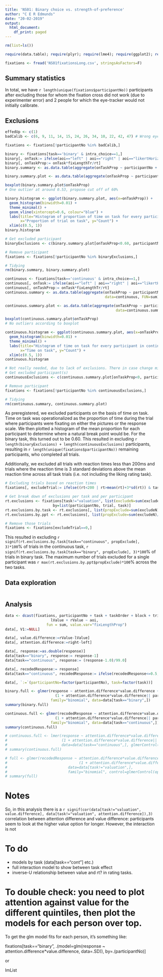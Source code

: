 ```yaml
---
title: 'NS01: Binary choice vs. strength-of-preference'
author: "C E R Edmunds"
date: "20-02-2019"
output:
  html_document:
    df_print: paged
---
```


```r
rm(list=ls()) 

require(data.table); require(plyr); require(lme4); require(ggplot2); require(MuMIn)

fixations <- fread('NS01fixationsLong.csv', stringsAsFactors=F)

```

## Summary statistics
In total, we have `r length(unique(fixations$participantNo))` participants after excluding those for whom the fixation cross did not work (due to experimenter error) and 2 people for which the eye-tracker would not initially calibrate. 

## Exclusions
```r
effedUp <- c(1)
badCalib <- c(6, 9, 11, 14, 15, 24, 26, 34, 10, 22, 42, 47) # Wrong eye

fixations <- fixations[!participantNo %in% badCalib,]
```

```r
binary <- fixations[task=='binary' & intra_choice==1,]
binary[, onTask:= ifelse(aoi=="left" | aoi=="right" | aoi=="likertHorizontal", 1, 0)]
binary[, onTaskProp:= onTask*fixLengthTr/rt]
binary.summary <- as.data.table(aggregate(onTaskProp ~ participantNo + trial, data=binary, FUN=sum))

binary.summary.plot <- as.data.table(aggregate(onTaskProp ~ participantNo, data=binary.summary, FUN=mean))

boxplot(binary.summary.plot$onTaskProp)
# One outlier at around 0.53, propose cut off of 60% 

binary.histogram <- ggplot(binary.summary.plot, aes(x=onTaskProp)) + 
  geom_histogram(binwidth=0.01) +
  theme_minimal() +
  geom_vline(xintercept=0.6, colour="blue") +
  labs(title="Histogram of proportion of time on task for every participant in binary task", 
       x="Proportion of trial on task", y="Count") +
  xlim(c(0.5, 1))
binary.histogram

# Get excluded participant
binaryExclusions <- c(binary.summary.plot[onTaskProp<0.60, participantNo])

# Remove participant
fixations <- fixations[!participantNo %in% binaryExclusions,]

# Tidying
rm(binary.summary, binary.summary.plot)
```

```r
continuous <- fixations[task=='continuous' & intra_choice==1,]
continuous[, onTask:= ifelse(aoi=="left" | aoi=="right" | aoi=="likertHorizontal", 1, 0)]
continuous[, onTaskProp:= onTask*fixLengthTr/rt]
continuous.summary <- as.data.table(aggregate(onTaskProp ~ participantNo + trial, 
                                              data=continuous, FUN=sum))

continuous.summary.plot <- as.data.table(aggregate(onTaskProp ~ participantNo, 
                                                   data=continuous.summary, FUN=mean))

boxplot(continuous.summary.plot$onTaskProp)
# No outliers according to boxplot 

continuous.histogram <- ggplot(continuous.summary.plot, aes(x=onTaskProp)) + 
  geom_histogram(binwidth=0.01) + 
  theme_minimal() +
  labs(title="Histogram of time on task for every participant in continuous task", 
       x="Time on task", y="Count") +
  xlim(c(0.5, 1))
continuous.histogram

# Not really needed, due to lack of exclusions. There in case change mind.
# Get excluded participant(s)
continuousExclusions <- c(continuous.summary.plot[onTaskProp<0, participantNo])

# Remove participant
fixations <- fixations[!participantNo %in% continuousExclusions,]

# Tidying
rm(continuous.summary, continuous.summary.plot)
```
As preregistered, we excluded participants on the basis of time on task. Time on task was operationalized as the proportion of time during the trial where participants were fixating on either the pictures or the response scale. We then plotted a histogram of the mean proportion for each participant to determine where a natural break point would be. For the binary task, this turned out to be 0.60. This resulted in excluding `r length(binaryExclusions) + length(continuousExclusions)` participants, resulting in `r length(unique(fixations$participantNo))` remaining participants, who completed all trials.  

Additionally, we excluded all trials with reaction times less than 200ms and trials where the reaction time is 3 standard deviations above the mean reaction time across all task trials (i.e. not including the liking rating task).
```r
# Excluding trials based on reaction times
fixations[, excludeTrial:= ifelse((rt<200 | rt>mean(rt)+3*sd(rt)) & task!="valuation", 1, 0)]

# Get break down of exclusions per task and per participant
rt.exclusions <- fixations[task!="valuation", list(excludeN=sum(excludeTrial)/.N), 
                      by=list(participantNo, trial, task)]
rt.exclusions.by.task <- rt.exclusions[, list(propExclude=sum(excludeN)/.N), by=task]
rt.exclusions.by.ppt <- rt.exclusions[, list(propExclude=sum(excludeN)/.N), by=.(participantNo)]

# Remove those trials
fixations <- fixations[excludeTrial==0,]
```
This resulted in excluding `r signif(rt.exclusions.by.task[task=="continuous", propExclude], 3)*100`% of trials in the continuous task, `r signif(rt.exclusions.by.task[task=="binary", propExclude], 3)*100`% of trials in binary task. The maximum number of trials excluded for a single participant was `r max(rt.exclusions.by.ppt$propExclude)*100`% across the two tasks. 

## Data exploration
```r

```


## Analysis
```r
data <- dcast(fixations, participantNo + task + taskOrder + block + trial + response + rt +
                     lValue + rValue ~ aoi,
                   fun = sum, value.var="fixLengthProp")
data[, V1:=NULL]

data[, value.difference:=rValue-lValue]
data[, attention.difference:=right-left]

data[, response:=as.double(response)]
data[task=="binary", response:= response-1]
data[task=="continuous", response:= (response-1.0)/99.0]

data[, recodedResponse:= response]
data[task=="continuous", recodedResponse:= ifelse(recodedResponse<=0.5, 0, 1)]

data[, `:=`(participantNo=factor(participantNo), task=factor(task))]
```

```r
binary.full <- glmer(response ~ attention.difference*value.difference +
                       (1 + attention.difference*value.difference|| participantNo),
                     family="binomial", data=data[task=="binary",])
summary(binary.full)
```

```r
continuous.full <- glmer(recodedResponse ~ attention.difference*value.difference +
                       (1 + attention.difference*value.difference|| participantNo),
                     family="binomial", data=data[task=="continuous",])
summary(continuous.full)

```

```r
# continuous.full <- lmer(response ~ attention.difference*value.difference +
#                         (1 + attention.difference*value.difference|| participantNo),
#                         data=data[task=="continuous",], glmerControl(optCtrl=list(maxfun=1e6)))
# summary(continuous.full)
```

```r
# full <- glmer(recodedResponse ~ attention.difference*value.difference*task + 
#                                 (1 + attention.difference*value.difference*task||participantNo),
#                            data=data[task!="valuation",], 
#                            family="binomial", control=glmerControl(optCtrl=list(maxfun=1e6)))
# summary(full)
```



# Notes
So, in this analysis there is a `r signif(cor(data[task!="valuation", value.difference], data[task!="valuation", attention.difference]),3)` correlation between attention difference and value difference: participants seem to look at the higher value option for longer. However, the interaction is not 

# To do
- models by task (data[task=="cont"] etc.)
- full interaction model to show between task effect
- inverse-U relationship between value and rt? in rating tasks.


# To double check: you need to plot attention against value for the different quintiles, then plot the models for each person over top. 
To get the glm model fits for each person, it's something like:

fixations[task=="binary", .(model=glm(response ~ attention.difference*value.difference, data=.SD)), by=.(participantNo)]

or

lmList
